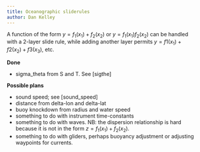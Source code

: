 ```yaml
---
title: Oceanographic sliderules
author: Dan Kelley
---
```


A function of the form $y=f_1(x_1)+f_2(x_2)$ or $y=f_1(x_1) f_2(x_2)$ can be
handled with a 2-layer slide rule, while adding another layer permits
$y=f1(x_1)+f2(x_2)+f3(x_3)$, etc.

**Done**

* sigma_theta from S and T. See [sigthe]

**Possible plans**

* sound speed; see [sound_speed]
* distance from delta-lon and delta-lat
* buoy knockdown from radius and water speed
* something to do with instrument time-constants
* something to do with waves. NB: the dispersion relationship is hard because
  it is not in the form $z=f_1(x_1)+f_2(x_2)$.
* something to do with gliders, perhaps buoyancy adjustment or adjusting
  waypoints for currents.

